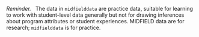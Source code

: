 *Reminder.* &nbsp; The data in `midfielddata` are practice data, suitable for learning to work with student-level data generally but not for drawing inferences about program attributes or student experiences. MIDFIELD data are for research; `midfielddata` is for practice. 
